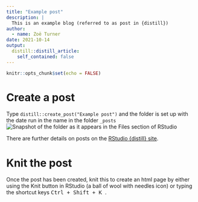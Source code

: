 ```yaml
---
title: "Example post"
description: |
  This is an example blog (referred to as post in {distill})
author:
  - name: Zoë Turner
date: 2021-10-14
output:
  distill::distill_article:
    self_contained: false
---
```



```r
knitr::opts_chunk$set(echo = FALSE)
```

# Create a post

Type `distill::create_post("Example post")` and the folder is set up with the date run in the name in the folder `_posts` ![Snapshot of the folder as it appears in the Files section of RStudio](img/post-folder.PNG)

There are further details on posts on the [RStudio {distill} site](https://rstudio.github.io/distill/blog.html#creating-a-post).


# Knit the post

Once the post has been created, knit this to create an html page by either using the Knit button in RStudio (a ball of wool with needles icon) or typing the shortcut keys <kbd> Ctrl + Shift + K </kbd>.



